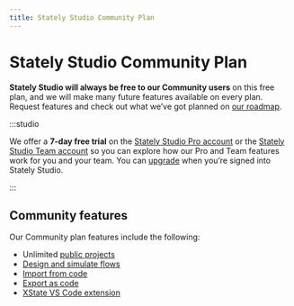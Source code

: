```yaml
---
title: Stately Studio Community Plan
---
```


# Stately Studio Community Plan

**Stately Studio will always be free to our Community users** on this free plan, and we will make many future features available on every plan. Request features and check out what we’ve got planned on [our roadmap](https://statelyai.canny.ai).

:::studio

We offer a **7-day free trial** on the [Stately Studio Pro account](/studio-pro-plan.mdx) or the [Stately Studio Team account](/studio-team-plan.mdx) so you can explore how our Pro and Team features work for you and your team. You can [upgrade](/upgrade.mdx) when you’re signed into Stately Studio.

:::

## Community features

Our Community plan features include the following:

- Unlimited [public projects](projects.mdx#change-a-projects-visibility)
- [Design and simulate flows](/#studio-editor)
- [Import from code](import-from-code.mdx)
- [Export as code](export-as-code.mdx)
- [XState VS Code extension](xstate-vscode-extension.mdx)
